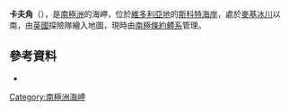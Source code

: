 {{Coord|76|59|S|162|21|E|source:GNIS|display=title}}

'''卡夫角'''（{{lang-en|Cuff Cape}}），是[[南極洲|南極洲]]的海岬，位於[[維多利亞地|維多利亞地]]的[[斯科特海岸|斯科特海岸]]，處於[[麥基冰川|麥基冰川]]以南，由[[英國|英國]]探險隊繪入地圖，現時由[[南極條約體系|南極條約體系]]管理。

==參考資料==
* {{usgs-gazetteer|id=3394}}

{{DEFAULTSORT:Cuff Cape}}
[[Category:南極洲海岬|Category:南極洲海岬]]


{{ScottCoast-geo-stub}}